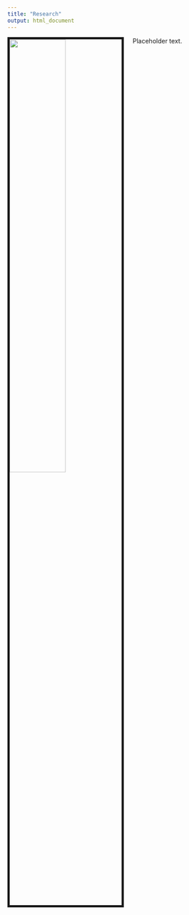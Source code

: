 ```yaml
---
title: "Research"
output: html_document
---
```


<link rel="stylesheet" href="styles.css" type="text/css">

<img src="images/IMG_7093.jpg" style="width:50%; border:5px solid; margin-right: 20px" align="left"> Placeholder text.
